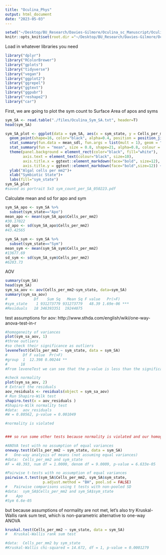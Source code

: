 ```yaml
---
title: "Oculina_Phys"
output: html_document
date: "2023-05-03"
---
```

```r

setwd("~/Desktop/BU_Research/Davies-Gilmore/Oculina_sc_Manuscript/Oculina_sc_Manuscript/Phys")
knitr::opts_knit$set(root.dir ="~/Desktop/BU_Research/Davies-Gilmore/Oculina_sc_Manuscript/Oculina_sc_Manuscript/Phys")
```

Load in whatever libraries you need
```r
library("dplyr")                  
library("RColorBrewer")             
library("gplots")                   
library("tidyverse")
library("vegan")                    
library("ggplot2")                 
library("ggrepel") 
library("ggtext")
library("ggpubr")
library("reshape2")
library("car")
```

First, we are going to plot the sym count to Surface Area of apos and syms
```r
sym_SA <- read.table("./files/Oculina_Sym_SA.txt", header=T)
head(sym_SA)

sym_SA_plot <- ggplot(data = sym_SA, aes(x = sym_state, y = Cells_per_mm2)) + 
  geom_point(shape=16, color="black", alpha=0.4, position = position_jitter(width = 0.1, height=0)) +
  stat_summary(fun.data = mean_sdl, fun.args = list(mult = 1), geom = "errorbar", width = 0, colour = "black") +
  stat_summary(fun = "mean", size = 0.8, shape=21, alpha=0.8, colour = c("black", "black"), fill=c("gray40", "#CC6600")) +
  theme(panel.background = element_rect(color="black", fill="white"),
        axis.text = element_text(colour="black", size=10), 
        axis.title.x = ggtext::element_markdown(face="bold", size=12),
        axis.title.y = ggtext::element_markdown(face="bold",size=12)) +
  ylab("Algal cells per mm2")+
  xlab("Symbiotic State")+
  labs(fill="sym_state")
sym_SA_plot
#saved as portrait 5x3 sym_count_per_SA_050223.pdf
```

Calculate mean and sd for apo and sym
```r
sym_SA_apo <- sym_SA %>%
  subset(sym_state=="Apo")
mean_apo <- mean(sym_SA_apo$Cells_per_mm2)
#30.17022
sd_apo <- sd(sym_SA_apo$Cells_per_mm2)
#43.42565

sym_SA_sym <- sym_SA %>%
  subset(sym_state=="Sym")
mean_sym <- mean(sym_SA_sym$Cells_per_mm2)
#13677.69
sd_sym <- sd(sym_SA_sym$Cells_per_mm2)
#6203.73
```


AOV
```r
summary(sym_SA)
head(sym_SA)
sym_sa_aov <- aov(Cells_per_mm2~sym_state, data=sym_SA)
summary(sym_sa_aov)
#            Df    Sum Sq   Mean Sq F value   Pr(>F)    
#sym_state    1 931273779 931273779   48.39 1.69e-06 ***
#Residuals   18 346393351  19244075
```

test assumptions for aov: http://www.sthda.com/english/wiki/one-way-anova-test-in-r
```r
#homogeneity of variances
plot(sym_sa_aov, 1)
#three outliers
#so check their significance as outliers
leveneTest(Cells_per_mm2 ~ sym_state, data = sym_SA)
#       Df F value  Pr(>F)   
#group  1  12.398 0.00244 **
#      18                      
#From leveneTest we can see that the p-value is less than the significance level of 0.05. This means that there is evidence to suggest that the variance across groups is statistically significantly different. Therefore, we cannot assume the homogeneity of variances in the different treatment groups.

#check normality
plot(sym_sa_aov, 2)
# Extract the residuals
aov_residuals <- residuals(object = sym_sa_aov)
# Run Shapiro-Wilk test
shapiro.test(x = aov_residuals )
#Shapiro-Wilk normality test
#data:  aov_residuals
#W = 0.80562, p-value = 0.001049

#normality is violated


### so run some other tests because normality is violated and our homogenity of variances is violated:

#ANOVA test with no assumption of equal variances
oneway.test(Cells_per_mm2 ~ sym_state, data = sym_SA)
#	One-way analysis of means (not assuming equal variances)
#data:  Cells_per_mm2 and sym_state
#F = 48.393, num df = 1.0000, denom df = 9.0009, p-value = 6.633e-05

#Pairwise t-tests with no assumption of equal variances
pairwise.t.test(sym_SA$Cells_per_mm2, sym_SA$sym_state,
                 p.adjust.method = "BH", pool.sd = FALSE)
#	Pairwise comparisons using t tests with non-pooled SD 
#data:  sym_SA$Cells_per_mm2 and sym_SA$sym_state 
#    Apo    
#Sym 6.6e-05
```

but because assumptions of normality are not met, let's also try Kruskal-Wallis rank sum test, which is non-parametric alternative to one-way ANOVA
```r
kruskal.test(Cells_per_mm2 ~ sym_state, data = sym_SA)
#	Kruskal-Wallis rank sum test

#data:  Cells_per_mm2 by sym_state
#Kruskal-Wallis chi-squared = 14.672, df = 1, p-value = 0.0001279
```

